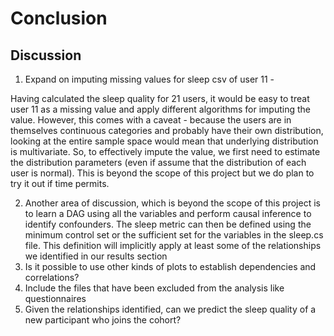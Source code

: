 # Conclusion

## Discussion

(1) Expand on imputing missing values for sleep csv of user 11 - 

Having calculated the sleep quality for 21 users, it would be easy to treat user 11 as a missing value and apply different algorithms for imputing the value. However, this comes with a caveat - because the users are in themselves continuous categories and probably have their own distribution, looking at the entire sample space would mean that underlying distribution is multivariate. So, to effectively impute the value, we  first need to estimate the distribution parameters (even if assume that the distribution of each user is normal). This is beyond the scope of this project but we do plan to try it out if time permits.

(2) Another area of discussion, which is beyond the scope of this project is to learn a DAG using all the variables and perform causal inference to identify confounders. The sleep metric can then be defined using the minimum control set or the sufficient set for the variables in the sleep.cs file. This definition will implicitly apply at least some of the relationships we identified in our results section
(3) Is it possible to use other kinds of plots to establish dependencies and correlations?
(4) Include the files that have been excluded from the analysis like questionnaires
(5) Given the relationships identified, can we predict the sleep quality of a new participant who joins the cohort?

